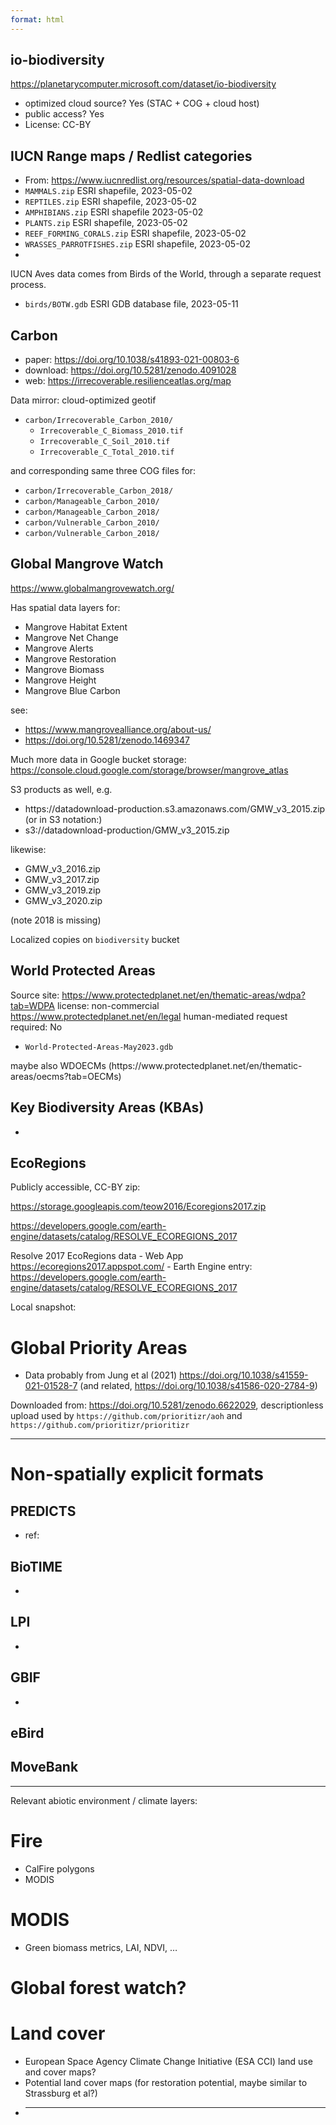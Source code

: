 ```yaml
---
format: html
---
```



## io-biodiversity 

<https://planetarycomputer.microsoft.com/dataset/io-biodiversity>

- optimized cloud source? Yes (STAC + COG + cloud host)
- public access? Yes
- License: CC-BY

## IUCN Range maps / Redlist categories

 - From: <https://www.iucnredlist.org/resources/spatial-data-download>
 - `MAMMALS.zip` ESRI shapefile, 2023-05-02
 - `REPTILES.zip` ESRI shapefile, 2023-05-02
 - `AMPHIBIANS.zip` ESRI shapefile 2023-05-02
 - `PLANTS.zip` ESRI shapefile, 2023-05-02
 - `REEF_FORMING_CORALS.zip` ESRI shapefile, 2023-05-02
 - `WRASSES_PARROTFISHES.zip` ESRI shapefile, 2023-05-02
 - 


IUCN Aves data comes from Birds of the World, through a separate request process.

- `birds/BOTW.gdb` ESRI GDB database file, 2023-05-11


## Carbon

  - paper: <https://doi.org/10.1038/s41893-021-00803-6>
  - download: <https://doi.org/10.5281/zenodo.4091028>
  - web: <https://irrecoverable.resilienceatlas.org/map>

Data mirror: cloud-optimized geotif

  - `carbon/Irrecoverable_Carbon_2010/`
    - `Irrecoverable_C_Biomass_2010.tif`
    - `Irrecoverable_C_Soil_2010.tif`
    - `Irrecoverable_C_Total_2010.tif`
    
and corresponding same three COG files for:

  - `carbon/Irrecoverable_Carbon_2018/`
  - `carbon/Manageable_Carbon_2010/`
  - `carbon/Manageable_Carbon_2018/`
  - `carbon/Vulnerable_Carbon_2010/`
  - `carbon/Vulnerable_Carbon_2018/`

## Global Mangrove Watch

<https://www.globalmangrovewatch.org/> 

Has spatial data layers for: 

- Mangrove Habitat Extent
- Mangrove Net Change
- Mangrove Alerts
- Mangrove Restoration
- Mangrove Biomass
- Mangrove Height
- Mangrove Blue Carbon

see: 

- <https://www.mangrovealliance.org/about-us/>
- <https://doi.org/10.5281/zenodo.1469347>

Much more data in Google bucket storage: <https://console.cloud.google.com/storage/browser/mangrove_atlas>

S3 products as well, e.g. 

- https://datadownload-production.s3.amazonaws.com/GMW_v3_2015.zip
(or in S3 notation:)
- s3://datadownload-production/GMW_v3_2015.zip

likewise:

- GMW_v3_2016.zip
- GMW_v3_2017.zip
- GMW_v3_2019.zip
- GMW_v3_2020.zip

(note 2018 is missing)

Localized copies on `biodiversity` bucket

## World Protected Areas

Source site: <https://www.protectedplanet.net/en/thematic-areas/wdpa?tab=WDPA>
license: non-commercial <https://www.protectedplanet.net/en/legal>
human-mediated request required: No

- `World-Protected-Areas-May2023.gdb`

maybe also WDOECMs (https://www.protectedplanet.net/en/thematic-areas/oecms?tab=OECMs)

## Key Biodiversity Areas (KBAs)

- 

## EcoRegions

Publicly accessible, CC-BY zip: 

<https://storage.googleapis.com/teow2016/Ecoregions2017.zip>

<https://developers.google.com/earth-engine/datasets/catalog/RESOLVE_ECOREGIONS_2017>

Resolve 2017 EcoRegions data
- Web App <https://ecoregions2017.appspot.com/> 
- Earth Engine entry: <https://developers.google.com/earth-engine/datasets/catalog/RESOLVE_ECOREGIONS_2017>

Local snapshot:

# Global Priority Areas

- Data probably from Jung et al (2021) <https://doi.org/10.1038/s41559-021-01528-7>
(and related, <https://doi.org/10.1038/s41586-020-2784-9>)

Downloaded from: <https://doi.org/10.5281/zenodo.6622029>, descriptionless upload used by `https://github.com/prioritizr/aoh` and `https://github.com/prioritizr/prioritizr`


---- 

# Non-spatially explicit formats

## PREDICTS

 - ref:

## BioTIME

- 

## LPI

- 
 
## GBIF

- 

## eBird


## MoveBank

--------

Relevant abiotic environment / climate layers:

# Fire

- CalFire polygons 
- MODIS


# MODIS

- Green biomass metrics, LAI, NDVI, ...

# Global forest watch?

# Land cover

- European Space Agency Climate Change Initiative (ESA CCI) land use and cover maps?
- Potential land cover maps (for restoration potential, maybe similar to Strassburg et al?)
- 
---------


